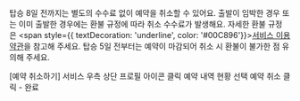 탑승 8일 전까지는 별도의 수수료 없이 예약을 취소할 수 있어요. 출발이 임박한 경우 또는 이미 출발한 경우에는 환불 규정에 따라 취소 수수료가 발생해요. 자세한 환불 규정은 <span style={{ textDecoration: 'underline', color: '#00C896'}}>[서비스 이용 약관](https://www.handybus.co.kr/policy)</span>을 참고해 주세요. 탑승 5일 전부터는 예약이 마감되어 취소 시 환불이 불가한 점 유의해 주세요.

[예약 취소하기]
서비스 우측 상단 프로필 아이콘 클릭
예약 내역 현황 선택
예약 취소 클릭 - 완료